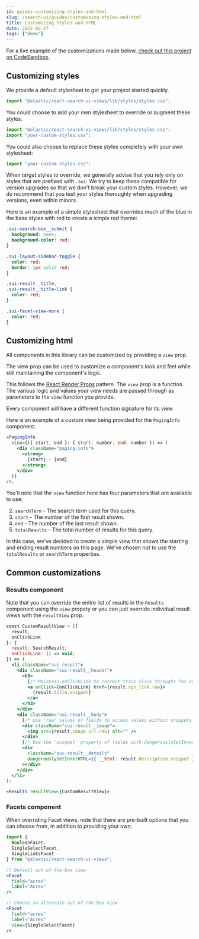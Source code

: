```yaml
---
id: guides-customizing-styles-and-html
slug: /search-ui/guides/customizing-styles-and-html
title: Customizing Styles and HTML
date: 2022-02-27
tags: ["demo"]
---
```


For a live example of the customizations made below, [check out this project on CodeSandbox](https://codesandbox.io/s/search-ui-customize-html-and-styles-demo-30v93e).
## Customizing styles

We provide a default stylesheet to get your project started quickly.

```jsx
import "@elastic/react-search-ui-views/lib/styles/styles.css";
```

You could choose to add your own stylesheet to override or augment these styles:
```jsx
import "@elastic/react-search-ui-views/lib/styles/styles.css";
import "your-custom-styles.css";
```

You could also choose to replace these styles completely with your own stylesheet:
```jsx
import "your-custom-styles.css";
```

When target styles to override, we generally advise that you rely only on styles that are prefixed with `.sui`. We try to keep these compatible for version upgrades so that we don't break your custom styles. However, we do recommend that you test your styles thoroughly when upgrading versions, even within minors.

Here is an example of a simple stylesheet that overrides much of the blue in the base styles with red to create a simple red theme:

```css
.sui-search-box__submit {
  background: none;
  background-color: red;
}

.sui-layout-sidebar-toggle {
  color: red;
  border: 1px solid red;
}

.sui-result__title,
.sui-result__title-link {
  color: red;
}

.sui-facet-view-more {
  color: red;
}
```

## Customizing html

All components in this library can be customized by providing a `view` prop.

The view prop can be used to customize a component's look and feel while still maintaining the component's logic.

This follows the [React Render Props](https://reactjs.org/docs/render-props.html) pattern. The `view` prop is a function. The various
logic and values your view needs are passed through as parameters to the `view` function you provide.

Every component will have a different function signature for its view.

Here is an example of a custom view being provided for the `PagingInfo` component:

```jsx
<PagingInfo
  view={({ start, end }: { start: number, end: number }) => (
    <div className="paging-info">
      <strong>
        {start} - {end}
      </strong>
    </div>
  )}
/>;
```

You'll note that the `view` function here has four parameters that are available to use:

2. `searchTerm` - The search term used for this query.
3. `start` - The number of the first result shown.
1. `end` - The number of the last result shown.
4. `totalResults` - The total number of results for this query.

In this case, we've decided to create a simple view that shows the starting and ending result numbers on this page. We've chosen not to use
the `totalResults` or `searchTerm` properties.

## Common customizations
### Results component

Note that you can override the entire list of results in the `Results` component using the `view` propety or you can just override individual
result views with the `resultView` prop.

```jsx
const CustomResultView = ({
  result,
  onClickLink
}: {
  result: SearchResult;
  onClickLink: () => void;
}) => (
  <li className="sui-result">
    <div className="sui-result__header">
      <h3>
        {/* Maintain onClickLink to correct track click throughs for analytics*/}
        <a onClick={onClickLink} href={result.nps_link.raw}>
          {result.title.snippet}
        </a>
      </h3>
    </div>
    <div className="sui-result__body">
      {/* use 'raw' values of fields to access values without snippets */}
      <div className="sui-result__image">
        <img src={result.image_url.raw} alt="" />
      </div>
      {/* Use the 'snippet' property of fields with dangerouslySetInnerHtml to render snippets */}
      <div
        className="sui-result__details"
        dangerouslySetInnerHTML={{ __html: result.description.snippet }}
      ></div>
    </div>
  </li>
);

<Results resultView={CustomResultView}>
```
### Facets component

When overriding Facet views, note that there are pre-built options that you can choose from, in addition to providing your own:

```jsx
import {
  BooleanFacet,
  SingleSelectFacet,
  SingleLinksFacet
} from "@elastic/react-search-ui-views";

// Default out-of-the-box view
<Facet
  field="acres"
  label="Acres"
/>

// Choose an alternate out-of-the-box view
<Facet
  field="acres"
  label="Acres"
  view={SingleSelectFacet}
/>
```